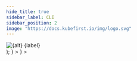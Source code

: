 ```yaml
---
hide_title: true
sidebar_label: CLI
sidebar_position: 2
image: "https://docs.kubefirst.io/img/logo.svg"
---
```







  <div className="git-tab">
    <img src={imgSrc} alt={alt} />
    <span>{label}</span>
  </div>
);

<Tabs groupId="git_provider" defaultValue="github" queryString>
  <TabItem
    attributes={{ className: styles.github }}
    value="github"
    label={<TabLabel imgSrc={config.GITHUB_LOGO_URL} label="GitHub" />}
  >
  <GitHubPrerequisites />

  <CommonCloudPrerequisites />

  <GitHubClusterCreateCmd />

  <CommonRootCredentialsCmd />

  <CommonClusterConnectivity />

  </TabItem>
  <TabItem
    value="gitlab"
    attributes={{ className: styles.gitlab }}
    label={<TabLabel imgSrc={config.GITLAB_LOGO_URL} label="GitLab" />}
  >
  <GitLabPrerequisites />

  <CommonCloudPrerequisites />

  <GitLabClusterCreateCmd />

  <CommonRootCredentialsCmd />

  <CommonClusterConnectivity />

  </TabItem>
</Tabs>
